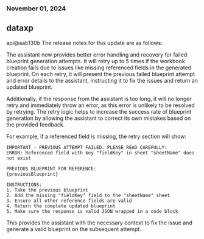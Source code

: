 ### November 01, 2024
## dataxp

api@aab130b
The release notes for this update are as follows:

The assistant now provides better error handling and recovery for failed blueprint generation attempts. It will retry up to 5 times if the workbook creation fails due to issues like missing referenced fields in the generated blueprint. On each retry, it will present the previous failed blueprint attempt and error details to the assistant, instructing it to fix the issues and return an updated blueprint.

Additionally, if the response from the assistant is too long, it will no longer retry and immediately throw an error, as this error is unlikely to be resolved by retrying. The retry logic helps to increase the success rate of blueprint generation by allowing the assistant to correct its own mistakes based on the provided feedback.

For example, if a referenced field is missing, the retry section will show:

```
IMPORTANT - PREVIOUS ATTEMPT FAILED. PLEASE READ CAREFULLY:
ERROR: Referenced field with key "fieldKey" in sheet "sheetName" does not exist

PREVIOUS BLUEPRINT FOR REFERENCE:
{previousBlueprint}

INSTRUCTIONS:
1. Take the previous blueprint 
2. Add the missing "fieldKey" field to the "sheetName" sheet
3. Ensure all other reference fields are valid
4. Return the complete updated blueprint
5. Make sure the response is valid JSON wrapped in a code block
```

This provides the assistant with the necessary context to fix the issue and generate a valid blueprint on the subsequent attempt.